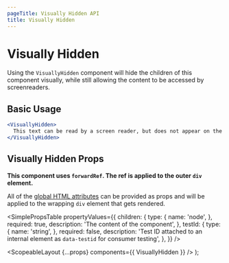 ```yaml
---
pageTitle: Visually Hidden API
title: Visually Hidden
---
```



# Visually Hidden

Using the `VisuallyHidden` component will hide the children of this component visually, while still allowing the content to be accessed by screenreaders.

## Basic Usage

```.jsx
<VisuallyHidden>
  This text can be read by a screen reader, but does not appear on the screen.
</VisuallyHidden>
```

## Visually Hidden Props

**This component uses `forwardRef`. The ref is applied to the outer `div` element.**

All of the [global HTML attributes](https://developer.mozilla.org/en-US/docs/Web/HTML/Global_attributes) can be provided as props and will be applied to the wrapping `div` element that gets rendered.

<SimplePropsTable
  propertyValues={{
    children: {
      type: {
        name: 'node',
      },
      required: true,
      description: 'The content of the component',
    },
    testId: {
      type: {
        name: 'string',
      },
      required: false,
      description:
        'Test ID attached to an internal element as `data-testid` for consumer testing',
    },
  }}
/>

  <ScopeableLayout {...props} components={{ VisuallyHidden }} />
);
